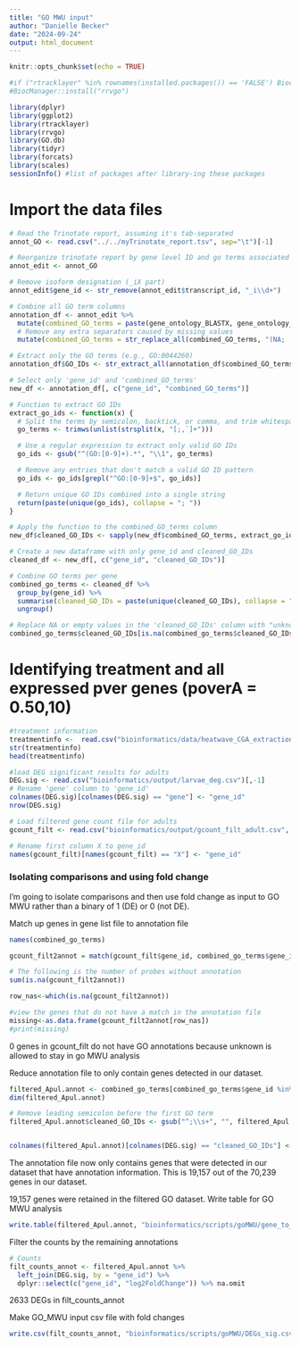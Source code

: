 ```yaml
---
title: "GO MWU input"
author: "Danielle Becker"
date: "2024-09-24"
output: html_document
---
```


```r
knitr::opts_chunk$set(echo = TRUE)
```

```r
#if ("rtracklayer" %in% rownames(installed.packages()) == 'FALSE') BiocManager::install("rtracklayer")
#BiocManager::install("rrvgo")

library(dplyr)
library(ggplot2)
library(rtracklayer)
library(rrvgo)
library(GO.db)
library(tidyr)
library(forcats)
library(scales)
sessionInfo() #list of packages after library-ing these packages
```


# Import the data files 
```r
# Read the Trinotate report, assuming it's tab-separated
annot_GO <- read.csv("../../myTrinotate_report.tsv", sep="\t")[-1]

# Reorganize trinotate report by gene level ID and go terms associated with each
annot_edit <- annot_GO

# Remove isoform designation (_iX part)
annot_edit$gene_id <- str_remove(annot_edit$transcript_id, "_i\\d+")

# Combine all GO term columns
annotation_df <- annot_edit %>%
  mutate(combined_GO_terms = paste(gene_ontology_BLASTX, gene_ontology_BLASTP, gene_ontology_Pfam, EggNM.GOs, sep = "; ")) %>%
  # Remove any extra separators caused by missing values
  mutate(combined_GO_terms = str_replace_all(combined_GO_terms, "(NA; |; NA|NA$)", ""))

# Extract only the GO terms (e.g., GO:0044260)
annotation_df$GO_IDs <- str_extract_all(annotation_df$combined_GO_terms, "GO:\\d{7}")

# Select only 'gene_id' and 'combined_GO_terms'
new_df <- annotation_df[, c("gene_id", "combined_GO_terms")]

# Function to extract GO IDs
extract_go_ids <- function(x) {
  # Split the terms by semicolon, backtick, or comma, and trim whitespace
  go_terms <- trimws(unlist(strsplit(x, "[;,`]+")))

  # Use a regular expression to extract only valid GO IDs
  go_ids <- gsub("^(GO:[0-9]+).*", "\\1", go_terms)

  # Remove any entries that don't match a valid GO ID pattern
  go_ids <- go_ids[grepl("^GO:[0-9]+$", go_ids)]

  # Return unique GO IDs combined into a single string
  return(paste(unique(go_ids), collapse = "; "))
}

# Apply the function to the combined_GO_terms column
new_df$cleaned_GO_IDs <- sapply(new_df$combined_GO_terms, extract_go_ids) # duplicates also removed that is why some mismatch

# Create a new dataframe with only gene_id and cleaned_GO_IDs
cleaned_df <- new_df[, c("gene_id", "cleaned_GO_IDs")]

# Combine GO terms per gene
combined_go_terms <- cleaned_df %>%
  group_by(gene_id) %>%
  summarise(cleaned_GO_IDs = paste(unique(cleaned_GO_IDs), collapse = "; ")) %>%
  ungroup()

# Replace NA or empty values in the 'cleaned_GO_IDs' column with "unknown"
combined_go_terms$cleaned_GO_IDs[is.na(combined_go_terms$cleaned_GO_IDs) | combined_go_terms$cleaned_GO_IDs == ""] <- "unknown"


```

# Identifying treatment and all expressed pver genes (poverA = 0.50,10)
```r
#treatment information
treatmentinfo <-  read.csv("bioinformatics/data/heatwave_CGA_extractions_metadata.csv", header = TRUE, sep = ",") %>% dplyr::select(bioinf.ID, treatment, type, parent)
str(treatmentinfo)
head(treatmentinfo)

#load DEG significant results for adults
DEG.sig <- read.csv("bioinformatics/output/larvae_deg.csv")[,-1]
# Rename 'gene' column to 'gene_id'
colnames(DEG.sig)[colnames(DEG.sig) == "gene"] <- "gene_id"
nrow(DEG.sig)

# Load filtered gene count file for adults
gcount_filt <- read.csv("bioinformatics/output/gcount_filt_adult.csv", header = TRUE, sep = ",")

# Rename first column X to gene_id
names(gcount_filt)[names(gcount_filt) == "X"] <- "gene_id"

```

### Isolating comparisons and using fold change 

I'm going to isolate comparisons and then use fold change as input to GO MWU rather than a binary of 1 (DE) or 0 (not DE). 

Match up genes in gene list file to annotation file
```r
names(combined_go_terms)

gcount_filt2annot = match(gcount_filt$gene_id, combined_go_terms$gene_id) #match genes in gcount_filt to annot_GO

# The following is the number of probes without annotation 
sum(is.na(gcount_filt2annot))

row_nas<-which(is.na(gcount_filt2annot))

#view the genes that do not have a match in the annotation file
missing<-as.data.frame(gcount_filt2annot[row_nas])
#print(missing)
```
0 genes in gcount_filt do not have GO annotations because unknown is allowed to stay in go MWU analysis

Reduce annotation file to only contain genes detected in our dataset.  
```r
filtered_Apul.annot <- combined_go_terms[combined_go_terms$gene_id %in% gcount_filt$gene_id, ]
dim(filtered_Apul.annot)

# Remove leading semicolon before the first GO term
filtered_Apul.annot$cleaned_GO_IDs <- gsub("^;\\s+", "", filtered_Apul.annot$cleaned_GO_IDs)


colnames(filtered_Apul.annot)[colnames(DEG.sig) == "cleaned_GO_IDs"] <- "GO.ID"
```

The annotation file now only contains genes that were detected in our dataset that have annotation information. This is 19,157 out of the 70,239 genes in our dataset. 

19,157 genes were retained in the filtered GO dataset. Write table for GO MWU analysis 
```r
write.table(filtered_Apul.annot, "bioinformatics/scripts/goMWU/gene_to_go_DB.tab",row.names = FALSE, sep = "\t", quote = FALSE)
```

Filter the counts by the remaining annotations 
```r
# Counts 
filt_counts_annot <- filtered_Apul.annot %>%
  left_join(DEG.sig, by = "gene_id") %>%
  dplyr::select(c("gene_id", "log2FoldChange")) %>% na.omit
```
2633 DEGs in filt_counts_annot

Make GO_MWU input csv file with fold changes 
```r
write.csv(filt_counts_annot, "bioinformatics/scripts/goMWU/DEGs_sig.csv", row.names = FALSE, quote = FALSE)
```


